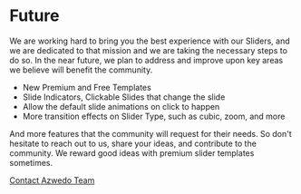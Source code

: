 # Future

We are working hard to bring you the best experience with our Sliders, and we are dedicated to that mission and we are taking the necessary steps to do so. In the near future, we plan to address and improve upon key areas we believe will benefit the community.

- New Premium and Free Templates
- Slide Indicators, Clickable Slides that change the slide
- Allow the default slide animations on click to happen
- More transition effects on Slider Type, such as cubic, zoom, and more

And more features that the community will request for their needs. So don't hesitate to reach out to us, share your ideas, and contribute to the community. We reward good ideas with premium slider templates sometimes.

[Contact Azwedo Team](https://l.azwedo.com/goat-docs-contact-azwedo)